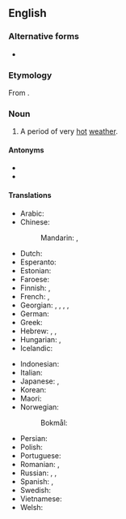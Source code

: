 {{also|heat wave}}
==English==
{{wikipedia}}

===Alternative forms===
* {{l|en|heat wave}}

===Etymology===
From {{compound|en|heat|wave}}.

===Noun===
{{en-noun}}

# A period of very [[hot]] [[weather]].

====Antonyms====
* {{l|en|cold spell}}
* {{l|en|cold wave}}

====Translations====
{{trans-top|period of very hot weather}}
* Arabic: {{t|ar|مَوْجَة اَلْحَرّ|f|tr=mawjat al-ḥarr}}
* Chinese:
*: Mandarin: {{t+|cmn|熱浪|sc=Hani}}, {{t+|cmn|热浪|tr=rèlàng|sc=Hani}}
* Dutch: {{t+|nl|hittegolf|m}}
* Esperanto: {{t|eo|varmondo}}
* Estonian: {{t+|et|kuumalaine}}
* Faroese: {{t|fo|hitabylgja|f}}
* Finnish: {{t+|fi|helleaalto}}, {{t+|fi|lämpöaalto}}
* French: {{t+|fr|vague de chaleur|f}}, {{t+|fr|canicule|f}}
* Georgian: {{t|ka|თბური ტალღა}}, {{t|ka|სითბური ტალღა}}, {{t|ka|სიცხის ტალღა}}, {{t|ka|პაპანაქება}}, {{t|ka|ძლიერი სიცხის პერიოდი}}
* German: {{t+|de|Hitzewelle|f}}
* Greek: {{t+|el|καύσωνας|m}}
* Hebrew: {{t|he|גל חום|m|tr=gal khóm}}, {{t+|he|חמסין|m}}, {{t+|he|שרב|m}}
* Hungarian: {{t+|hu|kánikula}}, {{t+|hu|hőhullám}}
* Icelandic: {{t+|is|hitabylgja}}
{{trans-mid}}
* Indonesian: {{t|id|gelombang panas}}
* Italian: {{t|it|ondata di caldo|f}}
* Japanese: {{t+|ja|熱波|tr=ねっぱ, neppa}}, {{t+|ja|酷暑|tr=こくしょ, kokusho}}
* Korean: {{t+|ko|열파|sc=Kore}}
* Maori: {{t|mi|hīrangi}}
* Norwegian:
*: Bokmål: {{t+|nb|hetebølge|m|f}}
* Persian: {{t|fa|موج گرما|tr=mowj-e garmâ}}
* Polish: {{t+|pl|upał|m}}
* Portuguese: {{t|pt|onda de calor|f}}
* Romanian: {{t|ro|val de căldură|n}}, {{t+|ro|caniculă|f}}
* Russian: {{t+|ru|жара́|f}}, {{t+|ru|зной|m}}, {{t|ru|[[пери́од]] [[сильный|си́льной]] [[жара|жары́]]|m}}
* Spanish: {{t|es|ola de calor|f}}, {{t+|es|canícula}}
* Swedish: {{t+|sv|värmebölja|c}}
* Vietnamese: {{t|vi|sóng nhiệt}}
* Welsh: {{t|cy|poethdon|f}}
{{trans-bottom}}

{{c|en|Weather|Temperature}}